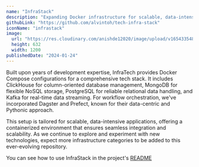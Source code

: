 ```yaml
---
name: "InfraStack"
description: "Expanding Docker infrastructure for scalable, data-intensive application development"
githubLink: "https://github.com/alvintoh/tech-infra-stack"
iconName: "infrastack"
image:
  url: "https://res.cloudinary.com/anishde12020/image/upload/v1654335485/Blogfolio/og_vst6z1.png"
  height: 632
  width: 1200
publishedDate: "2024-01-24"
---
```


Built upon years of development expertise, InfraTech provides Docker Compose configurations for a comprehensive tech stack. It includes ClickHouse for column-oriented database management, MongoDB for flexible NoSQL storage, PostgreSQL for reliable relational data handling, and Kafka for real-time data streaming. For workflow orchestration, we've incorporated Dagster and Prefect, known for their data-centric and Pythonic approach.

This setup is tailored for scalable, data-intensive applications, offering a containerized environment that ensures seamless integration and scalability. As we continue to explore and experiment with new technologies, expect more infrastructure categories to be added to this ever-evolving repository.

You can see how to use InfraStack in the project's [README](https://github.com/alvintoh/tech-infra-stack/blob/main/README.md)
